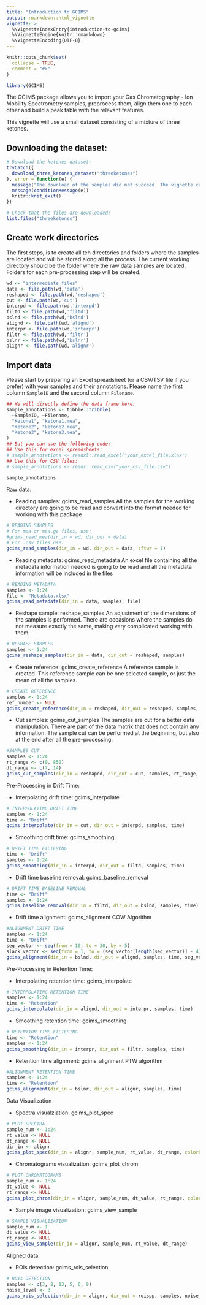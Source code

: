 ```yaml
---
title: "Introduction to GCIMS"
output: rmarkdown::html_vignette
vignette: >
  %\VignetteIndexEntry{introduction-to-gcims}
  %\VignetteEngine{knitr::rmarkdown}
  %\VignetteEncoding{UTF-8}
---
```


```r
knitr::opts_chunk$set(
  collapse = TRUE,
  comment = "#>"
)
```

```r
library(GCIMS)
```

The GCIMS package allows you to import your Gas Chromatography - Ion Mobility Spectrometry samples,
preprocess them, align them one to each other and build a peak table with the relevant features.

This vignette will use a small dataset consisting of a mixture of three ketones.

## Downloading the dataset:

```r
# Download the ketones dataset:
tryCatch({
  download_three_ketones_dataset("threeketones")
}, error = function(e) {
  message("The download of the samples did not succeed. The vignette can't continue.")
  message(conditionMessage(e))
  knitr::knit_exit()
})
```

```r
# Check that the files are downloaded:
list.files("threeketones")
```



## Create work directories

The first steps, is to create all teh directories and folders where the samples are located and will be stored along all the process. 
The current working directory should be the folder where the raw data samples are located. Folders for each pre-processing step will be 
created.

```r
wd <- "intermediate_files"
data <- file.path(wd,'data')
reshaped <- file.path(wd,'reshaped')
cut <- file.path(wd,'cut')
interpd <- file.path(wd,'interpd')
filtd <- file.path(wd,'filtd')
bslnd <- file.path(wd,'bslnd')
alignd <- file.path(wd,'alignd')
interpr <- file.path(wd,'interpr')
filtr <- file.path(wd,'filtr')
bslnr <- file.path(wd,'bslnr')
alignr <- file.path(wd,'alignr')
```

## Import data

Please start by preparing an Excel spreadsheet (or a CSV/TSV file if you prefer)
with your samples and their annotations. Please name the first column `SampleID`
and the second column `Filename`.

```r
## We will directly define the data frame here:
sample_annotations <- tibble::tribble(
  ~SampleID, ~Filename,
  "Ketone1", "ketone1.mea",
  "Ketone2", "ketone2.mea",
  "Ketone3", "ketone3.mea",
)
## But you can use the following code:
## Use this for excel spreadsheets:
# sample_annotations <- readxl::read_excel("your_excel_file.xlsx")
## Use this for CSV files:
# sample_annotations <- readr::read_csv("your_csv_file.csv")

sample_annotations
```

Raw data:

- Reading samples: gcims_read_samples
All the samples for the working directory are going to be read and convert into the format needed for working with this package

```r
# READING SAMPLES
# For mea or mea.gz files, use:
#gcims_read_mea(dir_in = wd, dir_out = data)
# For .csv files use:
gcims_read_samples(dir_in = wd, dir_out = data, sftwr = 1)
```

- Reading metadata: gcims_read_metadata
An excel file containing all the metadata information needed is going to be read and all the metadata information will be included 
in the files

```r
# READING METADATA
samples <- 1:24
file <- "Metadata.xlsx"
gcims_read_metadata(dir_in = data, samples, file)
```

- Reshape sample: reshape_samples
An adjustment of the dimensions of the samples is performed. There are occasions where the samples do not measure exactly the same,
making very complicated working with them.

```r
# RESHAPE SAMPLES
samples <- 1:24
gcims_reshape_samples(dir_in = data, dir_out = reshaped, samples)
```

- Create reference: gcims_create_reference
A reference sample is created. This reference sample can be one selected sample, or just the mean of all the samples.

```r
# CREATE REFERENCE
samples <- 1:24
ref_number <- NULL
gcims_create_reference(dir_in = reshaped, dir_out = reshaped, samples, ref_number)
```

- Cut samples: gcims_cut_samples
The samples are cut for a better data manipulation. There are part of the data matrix that does not contain any information.
The sample cut can be performed at the beginning, but also at the end after all the pre-processing.

```r
#SAMPLES CUT
samples <- 1:24
rt_range <- c(0, 850)
dt_range <- c(7, 14)
gcims_cut_samples(dir_in = reshaped, dir_out = cut, samples, rt_range, dt_range)
```

Pre-Processing in Drift Time:

- Interpolating drift time: gcims_interpolate

```r
# INTERPOLATING DRIFT TIME
samples <- 1:24
time <- "Drift"
gcims_interpolate(dir_in = cut, dir_out = interpd, samples, time)
```

- Smoothing drift time: gcims_smoothing

```r
# DRIFT TIME FILTERING
time <- "Drift"
samples <- 1:24
gcims_smoothing(dir_in = interpd, dir_out = filtd, samples, time)
```

- Drift time baseline removal: gcims_baseline_removal

```r
# DRIFT TIME BASELINE REMOVAL
time <- "Drift"
samples <- 1:24
gcims_baseline_removal(dir_in = filtd, dir_out = bslnd, samples, time)
```

- Drift time alignment: gcims_alignment
COW Algorithm

```r
#ALIGNMENT DRIFT TIME
samples <- 1:24
time <- "Drift"
seg_vector <- seq(from = 10, to = 30, by = 5)
slack_vector <- seq(from = 1, to = (seg_vector[length(seg_vector)] - 4), by = 3)
gcims_alignment(dir_in = bslnd, dir_out = alignd, samples, time, seg_vector, slack_vector)
```


Pre-Processing in Retention Time:

- Interpolating retention time: gcims_interpolate

```r
# INTERPOLATING RETENTION TIME
samples <- 1:24
time <- "Retention"
gcims_interpolate(dir_in = alignd, dir_out = interpr, samples, time)
```

- Smoothing retention time: gcims_smoothing

```r
# RETENTION TIME FILTERING
time <- "Retention"
samples <- 1:24
gcims_smoothing(dir_in = interpr, dir_out = filtr, samples, time)
```


- Retention time alignment: gcims_alignment
PTW algorithm

```r
#ALIGNMENT RETENTION TIME
samples <- 1:24
time <- "Retention"
gcims_alignment(dir_in = bslnr, dir_out = alignr, samples, time)
```


Data Visualization

- Spectra visualziation: gcims_plot_spec

```r
# PLOT SPECTRA
sample_num <- 1:24
rt_value <- NULL
dt_range <- NULL
dir_in <- alignr
gcims_plot_spec(dir_in = alignr, sample_num, rt_value, dt_range, colorby = "Name")
```

- Chromatograms visualization: gcims_plot_chrom

```r
# PLOT CHROMATOGRAMS
sample_num <- 1:24
dt_value <- NULL
rt_range <- NULL
gcims_plot_chrom(dir_in = alignr, sample_num, dt_value, rt_range, colorby = "Name")
```

- Sample image visualization: gcims_view_sample

```r
# SAMPLE VISUALIZATION
sample_num <- 1
dt_value <- NULL
rt_range <- NULL
gcims_view_sample(dir_in = alignr, sample_num, rt_value, dt_range)
```

Aligned data:

- ROIs detection: gcims_rois_selection

```r
# ROIs DETECTION
samples <- c(3, 8, 13, 5, 6, 9)
noise_level <- 3
gcims_rois_selection(dir_in = alignr, dir_out = roispp, samples, noise_level)
```

